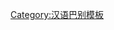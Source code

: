 {{User language-3|cmn-tianjin|介个用户'''[[:Category:cmn-tianjin 使用者|天津话]]'''嗦得'''[[:Category:cmn-tianjin-3 使用者|有点内味儿]]'''了。|天津话|12|9}}<noinclude>[[Category:汉语巴别模板]]</noinclude>